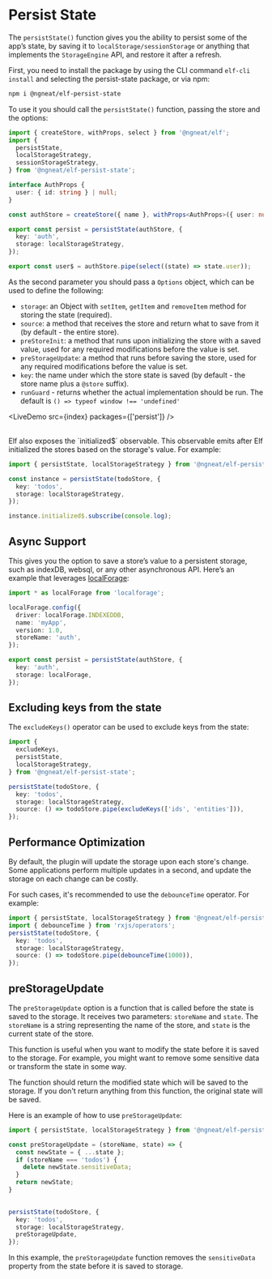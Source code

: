 # Persist State


The `persistState()` function gives you the ability to persist some of the app’s state, by saving it to `localStorage/sessionStorage` or anything that implements the `StorageEngine` API, and restore it after a refresh.

First, you need to install the package by using the CLI command `elf-cli install` and selecting the persist-state package, or via npm:

```bash
npm i @ngneat/elf-persist-state
```

To use it you should call the `persistState()` function, passing the store and the options:

```ts
import { createStore, withProps, select } from '@ngneat/elf';
import {
  persistState,
  localStorageStrategy,
  sessionStorageStrategy,
} from '@ngneat/elf-persist-state';

interface AuthProps {
  user: { id: string } | null;
}

const authStore = createStore({ name }, withProps<AuthProps>({ user: null }));

export const persist = persistState(authStore, {
  key: 'auth',
  storage: localStorageStrategy,
});

export const user$ = authStore.pipe(select((state) => state.user));
```

As the second parameter you should pass a `Options` object, which can be used to define the following:

- `storage`: an Object with `setItem`, `getItem` and `removeItem` method for storing the state (required).
- `source`: a method that receives the store and return what to save from it (by default - the entire store).
- `preStoreInit`: a method that runs upon initializing the store with a saved value, used for any required modifications before the value is set.
- `preStorageUpdate`: a method that runs before saving the store, used for any required modifications before the value is set.
- `key`: the name under which the store state is saved (by default - the store name plus a `@store` suffix).
- `runGuard` - returns whether the actual implementation should be run. The default is `() => typeof window !== 'undefined'`

<LiveDemo src={index} packages={['persist']} />

<br />
Elf also exposes the `initialized$` observable. This observable emits after Elf initialized
the stores based on the storage's value. For example:

```ts
import { persistState, localStorageStrategy } from '@ngneat/elf-persist-state';

const instance = persistState(todoStore, {
  key: 'todos',
  storage: localStorageStrategy,
});

instance.initialized$.subscribe(console.log);
```

## Async Support

This gives you the option to save a store’s value to a persistent storage, such as indexDB, websql, or any other asynchronous API. Here’s an example that leverages [localForage](https://github.com/localForage/localForage):

```ts
import * as localForage from 'localforage';

localForage.config({
  driver: localForage.INDEXEDDB,
  name: 'myApp',
  version: 1.0,
  storeName: 'auth',
});

export const persist = persistState(authStore, {
  key: 'auth',
  storage: localForage,
});
```

## Excluding keys from the state

The `excludeKeys()` operator can be used to exclude keys from the state:

```ts
import {
  excludeKeys,
  persistState,
  localStorageStrategy,
} from '@ngneat/elf-persist-state';

persistState(todoStore, {
  key: 'todos',
  storage: localStorageStrategy,
  source: () => todoStore.pipe(excludeKeys(['ids', 'entities'])),
});
```

## Performance Optimization

By default, the plugin will update the storage upon each store's change. Some applications perform multiple updates in a second, and update the storage on each change can be costly.

For such cases, it's recommended to use the `debounceTime` operator. For example:

```ts
import { persistState, localStorageStrategy } from '@ngneat/elf-persist-state';
import { debounceTime } from 'rxjs/operators';
persistState(todoStore, {
  key: 'todos',
  storage: localStorageStrategy,
  source: () => todoStore.pipe(debounceTime(1000)),
});
```

## preStorageUpdate

The `preStorageUpdate` option is a function that is called before the state is saved to the storage. It receives two parameters: `storeName` and `state`. The `storeName` is a string representing the name of the store, and `state` is the current state of the store.

This function is useful when you want to modify the state before it is saved to the storage. For example, you might want to remove some sensitive data or transform the state in some way.

The function should return the modified state which will be saved to the storage. If you don't return anything from this function, the original state will be saved.

Here is an example of how to use `preStorageUpdate`:

```ts
import { persistState, localStorageStrategy } from '@ngneat/elf-persist-state';

const preStorageUpdate = (storeName, state) => {
  const newState = { ...state };
  if (storeName === 'todos') {
    delete newState.sensitiveData;
  }    
  return newState;
}
  

persistState(todoStore, {
  key: 'todos',
  storage: localStorageStrategy,
  preStorageUpdate,
});
```

In this example, the `preStorageUpdate` function removes the `sensitiveData` property from the state before it is saved to storage.